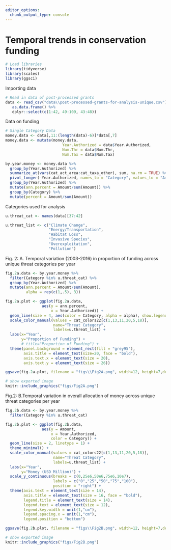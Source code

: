 ```yaml
---
editor_options: 
  chunk_output_type: console
---
```


# Temporal trends in conservation funding

```r
# Load libraries
library(tidyverse)
library(scales)
library(ggsci)
```

Importing data
```r
# Read in data of post-processed grants
data <- read_csv("data\\post-processed-grants-for-analysis-unique.csv") %>%
   as.data.frame() %>%
   dplyr::select(c(1:42, 49:109, 43:48))
```

Data on funding
```r
# Single Category Data
money.data <- data[,11:(length(data)-6)]*data[,7]
money.data <- mutate(money.data,
                         Year.Authorized = data$Year.Authorized,
                         Num.Thr = data$Num.Thr,
                         Num.Tax = data$Num.Tax)

by.year.money <- money.data %>%
  group_by(Year.Authorized) %>%
  summarize_at(vars(cat_act_area:cat_taxa_other), sum, na.rm = TRUE) %>%
  pivot_longer(-Year.Authorized, names_to = "Category", values_to = "Amount") %>%
  group_by(Year.Authorized) %>%
  mutate(ann.percent = Amount/sum(Amount)) %>%
  group_by(Category) %>%
  mutate(percent = Amount/sum(Amount))
```

Categories used for analysis
```r
u.threat_cat <- names(data)[37:42]

u.threat_list <- c("Climate Change", 
                   "Energy/Transportation",
                   "Habitat Loss",
                   "Invasive Species",
                   "Overexploitation",
                   "Pollution")
```

Fig. 2: A. Temporal variation (2003-2016) in proportion of funding across unique threat categories per year
```r
fig.2a.data <- by.year.money %>%
  filter(Category %in% u.threat_cat) %>%
  group_by(Year.Authorized) %>%
  mutate(ann.percent = Amount/sum(Amount),
         alpha = rep(c(1,.5), 3))

fig.2a.plot <- ggplot(fig.2a.data, 
                aes(y = ann.percent, 
                    x = Year.Authorized)) +
  geom_line(size = 4, aes(color = Category, alpha = alpha), show.legend = F) +
  scale_color_manual(values = cat_colors22[c(1,13,11,20,5,18)],
                     name="Threat Category",
                     labels=u.threat_list) +
  labs(x="Year",
       y="Proportion of Funding") +
       # title="Proportion of Funding") +
  theme(panel.background = element_rect(fill = "grey95"),
        axis.title = element_text(size=20, face = "bold"),
        axis.text.x = element_text(size = 20),
        axis.text.y = element_text(size = 26))

ggsave(fig.2a.plot, filename = "figs\\Fig2A.png", width=12, height=7,device = png(), units="in",dpi = 300)

```

```r
# show exported image
knitr::include_graphics("figs/Fig2A.png")
```

Fig.2: B.Temporal variation in overall allocation of money across unique threat categories per year
```r
fig.2b.data <- by.year.money %>%
  filter(Category %in% u.threat_cat)

fig.2b.plot <- ggplot(fig.2b.data, 
                aes(y = Amount, 
                    x = Year.Authorized,
                    color = Category)) +
  geom_line(size = 2, linetype = 1) +
  theme_minimal() +
  scale_color_manual(values = cat_colors22[c(1,13,11,20,5,18)],
                     name="Threat Category",
                     labels=u.threat_list) +
  labs(x="Year", 
       y="Money (USD Million)") + 
  scale_y_continuous(breaks = c(0,25e6,50e6,75e6,10e7),
                     labels = c("0","25","50","75","100"),
                     position = "right") +
  theme(axis.text = element_text(size = 14),
        axis.title = element_text(size = 16, face = "bold"),
        legend.title = element_text(size = 14),
        legend.text = element_text(size = 12),
        legend.key.width = unit(1,"cm"),
        legend.spacing.x = unit(1,"cm"),
        legend.position = "bottom")

ggsave(fig.2b.plot, filename = "figs\\Fig2B.png", width=12, height=7,device = png(), units="in", dpi = 300)
```

```r
# show exported image
knitr::include_graphics("figs/Fig2B.png")
```

